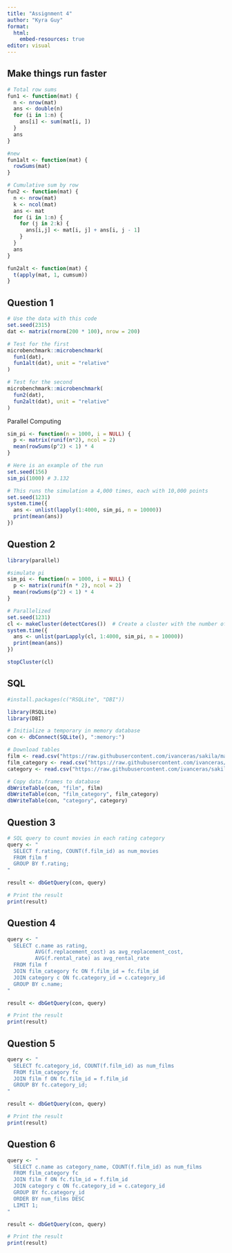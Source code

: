 ```yaml
---
title: "Assignment 4"
author: "Kyra Guy"
format:
  html:
    embed-resources: true
editor: visual
---
```


## Make things run faster

```r

# Total row sums
fun1 <- function(mat) {
  n <- nrow(mat)
  ans <- double(n) 
  for (i in 1:n) {
    ans[i] <- sum(mat[i, ])
  }
  ans
}

```

```r

#new
fun1alt <- function(mat) {
  rowSums(mat)
}

```

```r
# Cumulative sum by row
fun2 <- function(mat) {
  n <- nrow(mat)
  k <- ncol(mat)
  ans <- mat
  for (i in 1:n) {
    for (j in 2:k) {
      ans[i,j] <- mat[i, j] + ans[i, j - 1]
    }
  }
  ans
}
```

```r
fun2alt <- function(mat) {
  t(apply(mat, 1, cumsum))
}
```

## Question 1

```r

# Use the data with this code
set.seed(2315)
dat <- matrix(rnorm(200 * 100), nrow = 200)

# Test for the first
microbenchmark::microbenchmark(
  fun1(dat),
  fun1alt(dat), unit = "relative"
)
```

```r

# Test for the second
microbenchmark::microbenchmark(
  fun2(dat),
  fun2alt(dat), unit = "relative"
)
```

Parallel Computing

```r
sim_pi <- function(n = 1000, i = NULL) {
  p <- matrix(runif(n*2), ncol = 2)
  mean(rowSums(p^2) < 1) * 4
}

# Here is an example of the run
set.seed(156)
sim_pi(1000) # 3.132
```

```r
# This runs the simulation a 4,000 times, each with 10,000 points
set.seed(1231)
system.time({
  ans <- unlist(lapply(1:4000, sim_pi, n = 10000))
  print(mean(ans))
})
```

## Question 2

```r

library(parallel)

#simulate pi 
sim_pi <- function(n = 1000, i = NULL) {
  p <- matrix(runif(n * 2), ncol = 2)
  mean(rowSums(p^2) < 1) * 4
}

# Parallelized 
set.seed(1231)
cl <- makeCluster(detectCores())  # Create a cluster with the number of available cores
system.time({
  ans <- unlist(parLapply(cl, 1:4000, sim_pi, n = 10000))
  print(mean(ans))
})

stopCluster(cl) 
```

## SQL

```r

#install.packages(c("RSQLite", "DBI"))
```

```r
library(RSQLite)
library(DBI)

# Initialize a temporary in memory database
con <- dbConnect(SQLite(), ":memory:")

# Download tables
film <- read.csv("https://raw.githubusercontent.com/ivanceras/sakila/master/csv-sakila-db/film.csv")
film_category <- read.csv("https://raw.githubusercontent.com/ivanceras/sakila/master/csv-sakila-db/film_category.csv")
category <- read.csv("https://raw.githubusercontent.com/ivanceras/sakila/master/csv-sakila-db/category.csv")

# Copy data.frames to database
dbWriteTable(con, "film", film)
dbWriteTable(con, "film_category", film_category)
dbWriteTable(con, "category", category)
```

## Question 3

```r
# SQL query to count movies in each rating category
query <- "
  SELECT f.rating, COUNT(f.film_id) as num_movies
  FROM film f
  GROUP BY f.rating;
"

result <- dbGetQuery(con, query)

# Print the result
print(result)

```

## Question 4

```r
query <- "
  SELECT c.name as rating,
         AVG(f.replacement_cost) as avg_replacement_cost,
         AVG(f.rental_rate) as avg_rental_rate
  FROM film f
  JOIN film_category fc ON f.film_id = fc.film_id
  JOIN category c ON fc.category_id = c.category_id
  GROUP BY c.name;
"

result <- dbGetQuery(con, query)

# Print the result
print(result)

```

## Question 5

```r
query <- "
  SELECT fc.category_id, COUNT(f.film_id) as num_films
  FROM film_category fc
  JOIN film f ON fc.film_id = f.film_id
  GROUP BY fc.category_id;
"

result <- dbGetQuery(con, query)

# Print the result
print(result)

```

## Question 6

```r
query <- "
  SELECT c.name as category_name, COUNT(f.film_id) as num_films
  FROM film_category fc
  JOIN film f ON fc.film_id = f.film_id
  JOIN category c ON fc.category_id = c.category_id
  GROUP BY fc.category_id
  ORDER BY num_films DESC
  LIMIT 1;
"

result <- dbGetQuery(con, query)

# Print the result
print(result)

```
